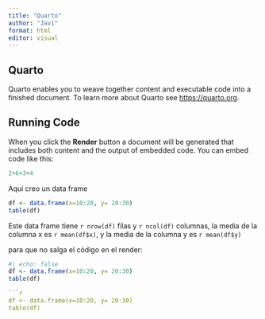 ```yaml
---
title: "Quarto"
author: "Javi"
format: html
editor: visual
---
```


## Quarto

Quarto enables you to weave together content and executable code into a finished document. To learn more about Quarto see <https://quarto.org>.

## Running Code

When you click the **Render** button a document will be generated that includes both content and the output of embedded code. You can embed code like this:

```r
2+6+3+4
```
Aquí creo un data frame

```r
df <- data.frame(x=10:20, y= 20:30)
table(df)
```

Este data frame tiene `r nrow(df)` filas y `r ncol(df)` columnas, la media de la columna x es `r mean(df$x)`, y la media de la columna y es `r mean(df$y)`

para que no salga el código en el render:

```r
#| echo: false
df <- data.frame(x=10:20, y= 20:30)
table(df)

```r
df <- data.frame(x=10:20, y= 20:30)
table(df)
```
